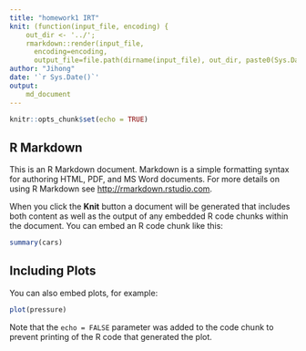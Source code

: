 ```yaml
---
title: "homework1 IRT"
knit: (function(input_file, encoding) {
    out_dir <- '../';
    rmarkdown::render(input_file,
      encoding=encoding,
      output_file=file.path(dirname(input_file), out_dir, paste0(Sys.Date(),"-", 'hw1-irt.md')))})
author: "Jihong"
date: '`r Sys.Date()`'
output: 
    md_document
---
```


```r
knitr::opts_chunk$set(echo = TRUE)
```

## R Markdown

This is an R Markdown document. Markdown is a simple formatting syntax for authoring HTML, PDF, and MS Word documents. For more details on using R Markdown see <http://rmarkdown.rstudio.com>.

When you click the **Knit** button a document will be generated that includes both content as well as the output of any embedded R code chunks within the document. You can embed an R code chunk like this:

```r
summary(cars)
```

## Including Plots

You can also embed plots, for example:

```r
plot(pressure)
```

Note that the `echo = FALSE` parameter was added to the code chunk to prevent printing of the R code that generated the plot.
